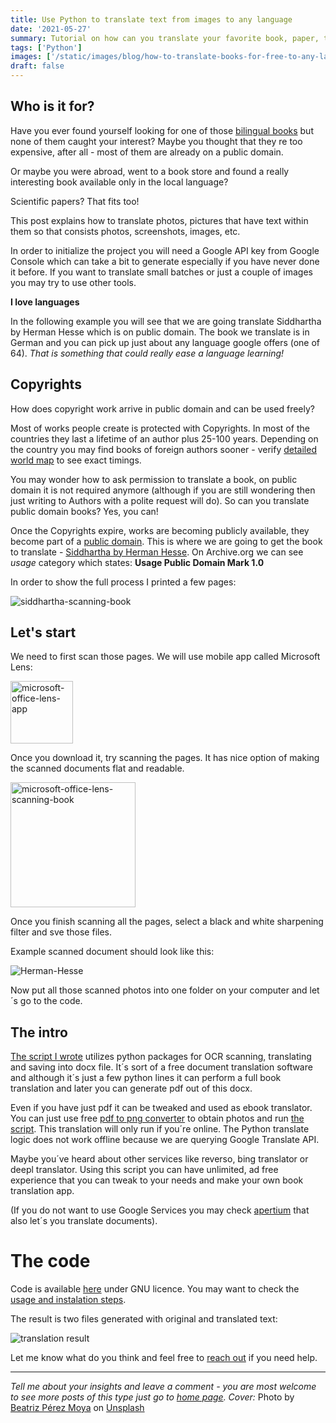 ```yaml
---
title: Use Python to translate text from images to any language
date: '2021-05-27'
summary: Tutorial on how can you translate your favorite book, paper, text in a matter of seconds or minutes from and to any language.
tags: ['Python']
images: ['/static/images/blog/how-to-translate-books-for-free-to-any-language-with-python/thought-catalog-of-books-awaiting-to-be-translated.jpg']
draft: false
---
```


## Who is it for?

Have you ever found yourself looking for one of those [bilingual books][0] but none of them caught your interest? Maybe you thought that they re too expensive, after all - most of them are already on a public domain.

Or maybe you were abroad, went to a book store and found a really interesting book available only in the local language?

Scientific papers? That fits too!

This post explains how to translate photos, pictures that have text within them so that consists photos, screenshots, images, etc.

In order to initialize the project you will need a Google API key from Google Console which can take a bit to generate especially if you have never done it before. If you want to translate small batches or just a couple of images you may try to use other tools.

**I love languages**

In the following example you will see that we are going translate Siddhartha by Herman Hesse which is on public domain. The book we translate is in German and you can pick up just about any language google offers (one of 64). _That is something that could really ease a language learning!_

## Copyrights

How does copyright work arrive in public domain and can be used freely?

Most of works people create is protected with Copyrights. In most of the countries they last a lifetime of an author plus 25-100 years. Depending on the country you may find books of foreign authors sooner - verify [detailed world map][3] to see exact timings.

You may wonder how to ask permission to translate a book, on public domain it is not required anymore (although if you are still wondering then just writing to Authors with a polite request will do). So can you translate public domain books? Yes, you can!

Once the Copyrights expire, works are becoming publicly available, they become part of a [public domain][6]. This is where we are going to get the book to translate - [Siddhartha by Herman Hesse][4]. On Archive.org we can see _usage_ category which states: **Usage Public Domain Mark 1.0**

In order to show the full process I printed a few pages:

![siddhartha-scanning-book](/static/images/blog/how-to-translate-books-for-free-to-any-language-with-python/siddhartha-scanning-book.jpg 'siddhartha-scanning-book')

## Let's start

We need to first scan those pages. We will use mobile app called Microsoft Lens:

<a href="https://play.google.com/store/apps/details?id=com.microsoft.office.officelens&hl=en_US&gl=US">
<img src="./microsoft-office-lens-app.png" alt="microsoft-office-lens-app" title="microsoft-office-lens-app" width="100" />
</a>

Once you download it, try scanning the pages. It has nice option of making the scanned documents flat and readable.

<img src="./microsoft-office-lens-scanning-book-2.jpg" alt="microsoft-office-lens-scanning-book" title="microsoft-office-lens-scanning-book" width="200" />

Once you finish scanning all the pages, select a black and white sharpening filter and sve those files.

Example scanned document should look like this:

![Herman-Hesse](/static/images/blog/how-to-translate-books-for-free-to-any-language-with-python/Herman-Hesse-Siddhartha.jpg 'Herman-Hesse')

Now put all those scanned photos into one folder on your computer and let´s go to the code.

## The intro

[The script I wrote][1] utilizes python packages for OCR scanning, translating and saving into docx file. It´s sort of a free document translation software and although it´s just a few python lines it can perform a full book translation and later you can generate pdf out of this docx.

Even if you have just pdf it can be tweaked and used as ebook translator. You can just use free [pdf to png converter][10] to obtain photos and run [the script][1]. This translation will only run if you´re online. The Python translate logic does not work offline because we are querying Google Translate API.

Maybe you´ve heard about other services like reverso, bing translator or deepl translator. Using this script you can have unlimited, ad free experience that you can tweak to your needs and make your own book translation app.

(If you do not want to use Google Services you may check [apertium][5] that also let´s you translate documents).

# The code

Code is available [here][7] under GNU licence.
You may want to check the [usage and instalation steps][8].

The result is two files generated with original and translated text:

![translation result](/static/images/blog/032-how-to-translate-a-book-for-free/translation-result.png 'translation_result')

Let me know what do you think and feel free to [reach out][9] if you need help.

---

_Tell me about your insights and leave a comment - you are most welcome to see more posts of this type just go to [home page][100]. Cover:_
Photo by <a href="https://unsplash.com/@beatriz_perez?utm_source=unsplash&utm_medium=referral&utm_content=creditCopyText">Beatriz Pérez Moya</a> on <a href="https://unsplash.com/?utm_source=unsplash&utm_medium=referral&utm_content=creditCopyText">Unsplash</a>

[100]: https://hvitis.dev


[0]: https://clasicosbilingues.com/site/
[1]: https://github.com/hvitis/translate-anything-with-python
[2]: https://en.wikipedia.org/wiki/Public_domain_in_the_United_States
[3]: https://en.wikipedia.org/wiki/List_of_countries%27_copyright_lengths
[4]: https://archive.org/details/bub_gb_x-7OAAAAMAAJ
[5]: https://www.apertium.org/index.eng.html#?dir=eng-epo&q=
[6]: http://www.publicdomainsherpa.com/public-domain-books.html
[7]: https://github.com/hvitis/translate-anything-with-python/blob/main/main.py
[8]: https://github.com/hvitis/translate-anything-with-python#instruction
[9]: https://hvitis.dev/contact
[10]: https://pdf2png.com
